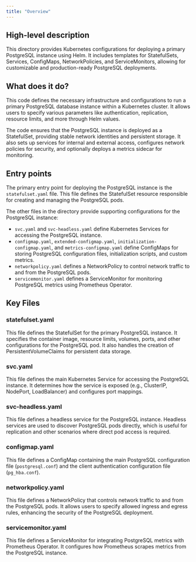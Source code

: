 ```yaml
---
title: "Overview"
---
```


## High-level description
This directory provides Kubernetes configurations for deploying a primary PostgreSQL instance using Helm. It includes templates for StatefulSets, Services, ConfigMaps, NetworkPolicies, and ServiceMonitors, allowing for customizable and production-ready PostgreSQL deployments.

## What does it do?
This code defines the necessary infrastructure and configurations to run a primary PostgreSQL database instance within a Kubernetes cluster. It allows users to specify various parameters like authentication, replication, resource limits, and more through Helm values. 

The code ensures that the PostgreSQL instance is deployed as a StatefulSet, providing stable network identities and persistent storage. It also sets up services for internal and external access, configures network policies for security, and optionally deploys a metrics sidecar for monitoring.

## Entry points
The primary entry point for deploying the PostgreSQL instance is the `statefulset.yaml` file. This file defines the StatefulSet resource responsible for creating and managing the PostgreSQL pods.

The other files in the directory provide supporting configurations for the PostgreSQL instance:

- `svc.yaml` and `svc-headless.yaml` define Kubernetes Services for accessing the PostgreSQL instance.
- `configmap.yaml`, `extended-configmap.yaml`, `initialization-configmap.yaml`, and `metrics-configmap.yaml` define ConfigMaps for storing PostgreSQL configuration files, initialization scripts, and custom metrics.
- `networkpolicy.yaml` defines a NetworkPolicy to control network traffic to and from the PostgreSQL pods.
- `servicemonitor.yaml` defines a ServiceMonitor for monitoring PostgreSQL metrics using Prometheus Operator.

## Key Files
### statefulset.yaml
This file defines the StatefulSet for the primary PostgreSQL instance. It specifies the container image, resource limits, volumes, ports, and other configurations for the PostgreSQL pod. It also handles the creation of PersistentVolumeClaims for persistent data storage.

### svc.yaml
This file defines the main Kubernetes Service for accessing the PostgreSQL instance. It determines how the service is exposed (e.g., ClusterIP, NodePort, LoadBalancer) and configures port mappings.

### svc-headless.yaml
This file defines a headless service for the PostgreSQL instance. Headless services are used to discover PostgreSQL pods directly, which is useful for replication and other scenarios where direct pod access is required.

### configmap.yaml
This file defines a ConfigMap containing the main PostgreSQL configuration file (`postgresql.conf`) and the client authentication configuration file (`pg_hba.conf`).

### networkpolicy.yaml
This file defines a NetworkPolicy that controls network traffic to and from the PostgreSQL pods. It allows users to specify allowed ingress and egress rules, enhancing the security of the PostgreSQL deployment.

### servicemonitor.yaml
This file defines a ServiceMonitor for integrating PostgreSQL metrics with Prometheus Operator. It configures how Prometheus scrapes metrics from the PostgreSQL instance.
